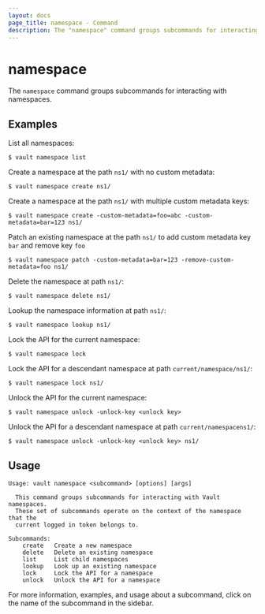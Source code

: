 ```yaml
---
layout: docs
page_title: namespace - Command
description: The "namespace" command groups subcommands for interacting with namespaces.
---
```


# namespace

The `namespace` command groups subcommands for interacting with namespaces.

## Examples

List all namespaces:

```shell-session
$ vault namespace list
```

Create a namespace at the path `ns1/` with no custom metadata:

```shell-session
$ vault namespace create ns1/
```

Create a namespace at the path `ns1/` with multiple custom metadata keys:

```shell-session
$ vault namespace create -custom-metadata=foo=abc -custom-metadata=bar=123 ns1/
```

Patch an existing namespace at the path `ns1/` to add custom metadata key `bar` and remove key `foo`

```shell-session
$ vault namespace patch -custom-metadata=bar=123 -remove-custom-metadata=foo ns1/
```

Delete the namespace at path `ns1/`:

```shell-session
$ vault namespace delete ns1/
```

Lookup the namespace information at path `ns1/`:

```shell-session
$ vault namespace lookup ns1/
```

Lock the API for the current namespace:

```shell-session
$ vault namespace lock
```

Lock the API for a descendant namespace at path `current/namespace/ns1/`:

```shell-session
$ vault namespace lock ns1/
```

Unlock the API for the current namespace:

```shell-session
$ vault namespace unlock -unlock-key <unlock key>
```

Unlock the API for a descendant namespace at path `current/namespacens1/`:

```shell-session
$ vault namespace unlock -unlock-key <unlock key> ns1/
```

## Usage

```text
Usage: vault namespace <subcommand> [options] [args]

  This command groups subcommands for interacting with Vault namespaces.
  These set of subcommands operate on the context of the namespace that the
  current logged in token belongs to.

Subcommands:
    create   Create a new namespace
    delete   Delete an existing namespace
    list     List child namespaces
    lookup   Look up an existing namespace
    lock     Lock the API for a namespace
    unlock   Unlock the API for a namespace
```

For more information, examples, and usage about a subcommand, click on the name
of the subcommand in the sidebar.
